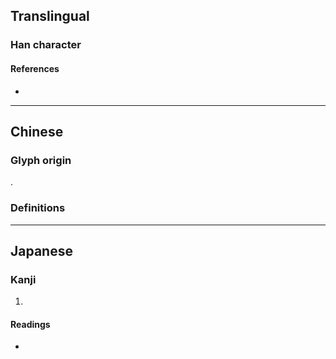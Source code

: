 {{also|廠}}
{{character info}}
==Translingual==

===Han character===
{{Han char|rn=27|rad=厂|as=12|sn=14|four=|canj=MFBK,XMFBK|ids=⿸厂敞}}

====References====
* {{Han ref|kx=0163.041|dkj=03034|dj=0371.050|hdz=10078.020|uh=53B0|ud=21424}}

----

==Chinese==

===Glyph origin===
{{Han etym}}
{{Han compound|敞|厂|c1=p|c2=s|ls=psc}}.

===Definitions===
{{zh-see|廠|v}}

----

==Japanese==

===Kanji===
{{ja-kanji|grade=|rs=厂12}}

# {{rfdef|ja|sort=厂12}}

====Readings====
* {{ja-readings|on=しょう|kun=うまや}}